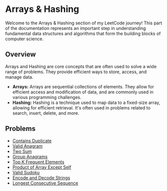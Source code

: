 # Arrays & Hashing

Welcome to the Arrays & Hashing section of my LeetCode journey! This part of the documentation represents an important step in understanding fundamental data structures and algorithms that form the building blocks of computer science.

## Overview

Arrays and Hashing are core concepts that are often used to solve a wide range of problems. They provide efficient ways to store, access, and manage data.

* **Arrays:** Arrays are sequential collections of elements. They allow for efficient access and modification of data, and are commonly used in various programming challenges.
* **Hashing:** Hashing is a technique used to map data to a fixed-size array, allowing for efficient retrieval. It's often used in problems related to search, insert, delete, and more.


## Problems

* [Contains Duplicate](./Arrays_&_Hashing/contains-duplicate)
* [Valid Anagram](./Arrays_&_Hashing/valid-anagram)
* [Two Sum](./Arrays_&_Hashing/two-sum)
* [Group Anagrams](./Arrays_&_Hashing/group-anagrams)
* [Top K Frequent Elements](./Arrays_&_Hashing/top-k-frequent-elements)
* [Product of Array Except Self](./Arrays_&_Hashing/product-of-array-except-self)
* [Valid Sudoku](./Arrays_&_Hashing/valid-sudoku)
* [Encode and Decode Strings](./Arrays_&_Hashing/encode-and-decode-strings)
* [Longest Consecutive Sequence](./Arrays_&_Hashing/longest-consecutive-sequence)

